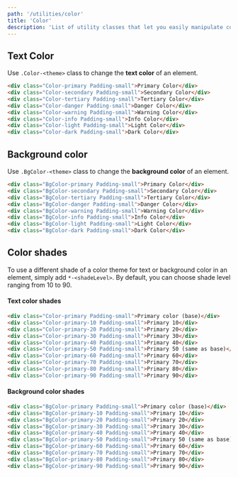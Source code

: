 ```yaml
---
path: '/utilities/color'
title: 'Color'
description: 'List of utility classes that let you easily manipulate colors.'
---
```


## Text Color

Use `.Color-<theme>` class to change the **text color** of an element.

```html preview=true
<div class="Color-primary Padding-small">Primary Color</div>
<div class="Color-secondary Padding-small">Secondary Color</div>
<div class="Color-tertiary Padding-small">Tertiary Color</div>
<div class="Color-danger Padding-small">Danger Color</div>
<div class="Color-warning Padding-small">Warning Color</div>
<div class="Color-info Padding-small">Info Color</div>
<div class="Color-light Padding-small">Light Color</div>
<div class="Color-dark Padding-small">Dark Color</div>
```

## Background color

Use `.BgColor-<theme>` class to change the **background color** of an element.

```html preview=true
<div class="BgColor-primary Padding-small">Primary Color</div>
<div class="BgColor-secondary Padding-small">Secondary Color</div>
<div class="BgColor-tertiary Padding-small">Tertiary Color</div>
<div class="BgColor-danger Padding-small">Danger Color</div>
<div class="BgColor-warning Padding-small">Warning Color</div>
<div class="BgColor-info Padding-small">Info Color</div>
<div class="BgColor-light Padding-small">Light Color</div>
<div class="BgColor-dark Padding-small">Dark Color</div>
```

## Color shades

To use a different shade of a color theme for text or background color in an element, simply add
`*-<shadeLevel>`. By default, you can choose shade level ranging from 10 to 90.

#### Text color shades

```html preview=true
<div class="Color-primary Padding-small">Primary color (base)</div>
<div class="Color-primary-10 Padding-small">Primary 10</div>
<div class="Color-primary-20 Padding-small">Primary 20</div>
<div class="Color-primary-30 Padding-small">Primary 30</div>
<div class="Color-primary-40 Padding-small">Primary 40</div>
<div class="Color-primary-50 Padding-small">Primary 50 (same as base)</div>
<div class="Color-primary-60 Padding-small">Primary 60</div>
<div class="Color-primary-70 Padding-small">Primary 70</div>
<div class="Color-primary-80 Padding-small">Primary 80</div>
<div class="Color-primary-90 Padding-small">Primary 90</div>
```

#### Background color shades

```html preview=true
<div class="BgColor-primary Padding-small">Primary color (base)</div>
<div class="BgColor-primary-10 Padding-small">Primary 10</div>
<div class="BgColor-primary-20 Padding-small">Primary 20</div>
<div class="BgColor-primary-30 Padding-small">Primary 30</div>
<div class="BgColor-primary-40 Padding-small">Primary 40</div>
<div class="BgColor-primary-50 Padding-small">Primary 50 (same as base)</div>
<div class="BgColor-primary-60 Padding-small">Primary 60</div>
<div class="BgColor-primary-70 Padding-small">Primary 70</div>
<div class="BgColor-primary-80 Padding-small">Primary 80</div>
<div class="BgColor-primary-90 Padding-small">Primary 90</div>
```

